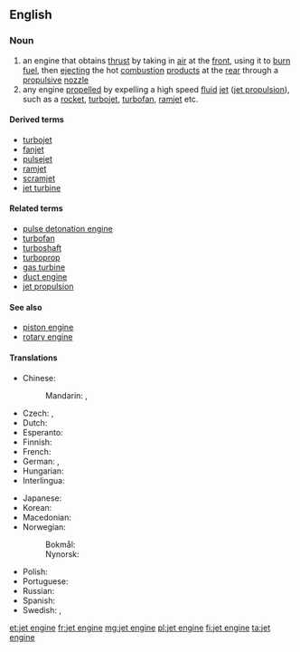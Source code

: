 ==English==
{{wikipedia}}

===Noun===
{{en-noun|head=[[jet]] [[engine]]}}

# an engine that obtains [[thrust]] by taking in [[air]] at the [[front]], using it to [[burn]] [[fuel]], then [[ejecting]] the hot [[combustion]] [[product]]s at the [[rear]] through a [[propulsive]] [[nozzle]]
# any engine [[propel]]led by expelling a high speed [[fluid]] [[jet]] ([[jet propulsion]]), such as a [[rocket]], [[turbojet]], [[turbofan]], [[ramjet]] etc.

====Derived terms====
* [[turbojet]]
* [[fanjet]]
* [[pulsejet]]
* [[ramjet]]
* [[scramjet]]
* [[jet turbine]]

====Related terms====
* [[pulse detonation engine]]
* [[turbofan]]
* [[turboshaft]]
* [[turboprop]]
* [[gas turbine]]
* [[duct engine]]
* [[jet propulsion]]

====See also====
* [[piston engine]]
* [[rotary engine]]

====Translations====
{{trans-top|an engine that develops thrust by ejecting a jet, especially a jet of gaseous combustion products}}
* Chinese:
*: Mandarin: {{t+|cmn|噴氣發動機|sc=Hani}}, {{t|cmn|喷气发动机|tr=pēnqì fādòngjī|sc=Hani}}
* Czech: {{t|cs|reaktivní motor|m}}, {{t|cs|tryskový motor|m}}
* Dutch: {{t+|nl|straalmotor|m}}
* Esperanto: {{t|eo|jetmotoro}}
* Finnish: {{t+|fi|suihkumoottori}}
* French: {{t|fr|moteur à réaction|m}}
* German: {{t+|de|Strahltriebwerk|n}}, {{t+|de|Düsentriebwerk|n}}
* Hungarian: {{t|hu|sugárhajtómű}}
* Interlingua: {{t|ia|motor a jecto}}
{{trans-mid}}
* Japanese: {{t|ja|ジェットエンジン|tr=jettoenjin|sc=Jpan}}
* Korean: {{t|ko|제트 엔진|sc=Kore}}
* Macedonian: {{t|mk|млазен погон|m|tr=mlázen pógon}}
* Norwegian:
*: Bokmål: {{t+|nb|jetmotor|m}}
*: Nynorsk: {{t|nn|jetmotor|m}}
* Polish: {{t|pl|silnik odrzutowy|m}}
* Portuguese: {{t|pt|motor a jato|m}}
* Russian: {{t+|ru|реакти́вный дви́гатель|m}}
* Spanish: {{t|es|motor de reacción|m}}
* Swedish: {{t+|sv|jetmotor|c}}, {{t+|sv|reamotor|c}}
{{trans-bottom}}

[[et:jet engine]]
[[fr:jet engine]]
[[mg:jet engine]]
[[pl:jet engine]]
[[fi:jet engine]]
[[ta:jet engine]]